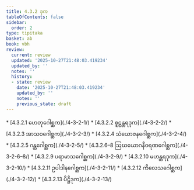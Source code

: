 ```yaml
---
title: 4.3.2 ဒုက
tableOfContents: false
sidebar:
  order: 2
type: tipitaka
basket: ab
book: vbh
review:
  current: review
  updated: '2025-10-27T21:48:03.419234'
  updated_by: ''
  notes: ''
  history:
  - state: review
    date: '2025-10-27T21:48:03.419234'
    updated_by: ''
    notes: ''
    previous_state: draft
---
```



<ReviewStatus review={frontmatter.review} showDetails={true} />

<HypothesisAnnotation frontmatter={frontmatter} />

<DynamicBreadcrumb />



<TableOfContents book="vbh" section="4.3.2">
* [4.3.2.1 ဟေတုဂေါစ္ဆက](./4-3-2-1/)
* [4.3.2.2 စူဠန္တရဒုက](./4-3-2-2/)
* [4.3.2.3 အာသဝဂေါစ္ဆက](./4-3-2-3/)
* [4.3.2.4 သံယောဇနဂေါစ္ဆက](./4-3-2-4/)
* [4.3.2.5 ဂန္ထဂေါစ္ဆက](./4-3-2-5/)
* [4.3.2.6–8 ဩဃယောဂနီဝရဏဂေါစ္ဆက](./4-3-2-6–8/)
* [4.3.2.9 ပရာမာသဂေါစ္ဆက](./4-3-2-9/)
* [4.3.2.10 မဟန္တရဒုက](./4-3-2-10/)
* [4.3.2.11 ဥပါဒါနဂေါစ္ဆက](./4-3-2-11/)
* [4.3.2.12 ကိလေသဂေါစ္ဆက](./4-3-2-12/)
* [4.3.2.13 ပိဋ္ဌိဒုက](./4-3-2-13/)
</TableOfContents>